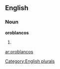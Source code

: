 ==English==

===Noun===
'''oroblancos'''

# {{plural of|[[oroblanco]]}}

[[Category:English plurals]]

[[ar:oroblancos]]